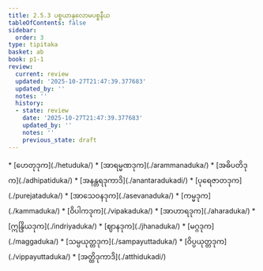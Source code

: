 ```yaml
---
title: 2.5.3 ပစ္စယာနုလောမပစ္စနီယ
tableOfContents: false
sidebar:
  order: 3
type: tipitaka
basket: ab
book: p1-1
review:
  current: review
  updated: '2025-10-27T21:47:39.377683'
  updated_by: ''
  notes: ''
  history:
  - state: review
    date: '2025-10-27T21:47:39.377683'
    updated_by: ''
    notes: ''
    previous_state: draft
---
```



<ReviewStatus review={frontmatter.review} showDetails={true} />

<HypothesisAnnotation frontmatter={frontmatter} />

<DynamicBreadcrumb />



<TableOfContents book="p1-1" section="2.5.3">
* [ဟေတုဒုက](./hetuduka/)
* [အာရမ္မဏဒုက](./arammanaduka/)
* [အဓိပတိဒုက](./adhipatiduka/)
* [အနန္တရဒုကာဒိ](./anantaradukadi/)
* [ပုရေဇာတဒုက](./purejataduka/)
* [အာသေဝနဒုက](./asevanaduka/)
* [ကမ္မဒုက](./kammaduka/)
* [ဝိပါကဒုက](./vipakaduka/)
* [အာဟာရဒုက](./aharaduka/)
* [ဣန္ဒြိယဒုက](./indriyaduka/)
* [ဈာနဒုက](./jhanaduka/)
* [မဂ္ဂဒုက](./maggaduka/)
* [သမ္ပယုတ္တဒုက](./sampayuttaduka/)
* [ဝိပ္ပယုတ္တဒုက](./vippayuttaduka/)
* [အတ္ထိဒုကာဒိ](./atthidukadi/)
</TableOfContents>